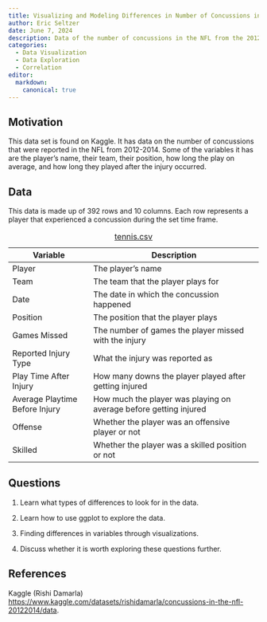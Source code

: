 ```yaml
---
title: Visualizing and Modeling Differences in Number of Concussions in the NFL
author: Eric Seltzer
date: June 7, 2024
description: Data of the number of concussions in the NFL from the 2012 season until the 2014 season.
categories:
  - Data Visualization
  - Data Exploration
  - Correlation
editor:
  markdown: 
    canonical: true
---
```


## Motivation

This data set is found on Kaggle. It has data on the number of concussions that were reported in the NFL from 2012-2014. Some of the variables it has are the player's name, their team, their position, how long the play on average, and how long they played after the injury occurred.

## Data

This data is made up of 392 rows and 10 columns. Each row represents a player that experienced a concussion during the set time frame.

| Variable                       | Description                                                       |
|--------------------------------|-------------------------------------------------------------------|
| Player                         | The player's name                                                 |
| Team                           | The team that the player plays for                                |
| Date                           | The date in which the concussion happened                         |
| Position                       | The position that the player plays                                |
| Games Missed                   | The number of games the player missed with the injury             |
| Reported Injury Type           | What the injury was reported as                                   |
| Play Time After Injury         | How many downs the player played after getting injured            |
| Average Playtime Before Injury | How much the player was playing on average before getting injured |
| Offense                        | Whether the player was an offensive player or not                 |
| Skilled                        | Whether the player was a skilled position or not                  |

: [tennis.csv](../data/tennis.csv)

## Questions

1.  Learn what types of differences to look for in the data.

2.  Learn how to use ggplot to explore the data.

3.  Finding differences in variables through visualizations.

4.  Discuss whether it is worth exploring these questions further.

## References

Kaggle (Rishi Damarla) <https://www.kaggle.com/datasets/rishidamarla/concussions-in-the-nfl-20122014/data>.
